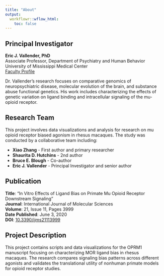 ```yaml
---
title: "About"
output:
  workflowr::wflow_html:
    toc: false
---
```


## Principal Investigator

**Eric J. Vallender, PhD**  
Associate Professor, Department of Psychiatry and Human Behavior  
University of Mississippi Medical Center  
[Faculty Profile](https://umc.edu/som/Departments%20and%20Offices/SOM%20Departments/Psychiatry-and-Human-Behavior/Faculty/Faculty%20Profiles/Eric-J-Vallender-PhD.html)

Dr. Vallender's research focuses on comparative genomics of neuropsychiatric disease, molecular evolution of the brain, and substance abuse functional genetics. His work includes characterizing the effects of genetic variation on ligand binding and intracellular signaling of the mu-opioid receptor.

## Research Team

This project involves data visualizations and analysis for research on mu opioid receptor biased agonism in rhesus macaques. The study was conducted by a collaborative team including:

- **Xiao Zhang** - First author and primary researcher
- **Shaurita D. Hutchins** - 2nd author
- **Bruce E. Blough** - Co-author  
- **Eric J. Vallender** - Principal Investigator and senior author

## Publication

**Title**: "In Vitro Effects of Ligand Bias on Primate Mu Opioid Receptor Downstream Signaling"  
**Journal**: International Journal of Molecular Sciences  
**Volume**: 21, Issue 11, Pages 3999  
**Date Published**: June 3, 2020  
**DOI**: [10.3390/ijms21113999](https://doi.org/10.3390/ijms21113999)

## Project Description

This project contains scripts and data visualizations for the OPRM1 manuscript focusing on characterizing MOR ligand bias in rhesus macaques. The research compares signaling bias patterns across different agonists and validates the translational utility of nonhuman primate models for opioid receptor studies.
